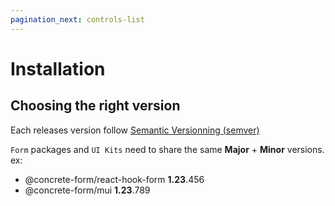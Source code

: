 ```yaml
---
pagination_next: controls-list
---
```



# Installation

<InstallForm />

## Choosing the right version

Each releases version follow [Semantic Versionning (semver)](https://semver.org/)

`Form` packages and `UI Kits` need to share the same **Major** + **Minor** versions. ex:

- @concrete-form/react-hook-form **1.23**.456
- @concrete-form/mui **1.23**.789